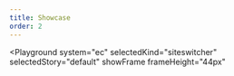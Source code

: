 ```yaml
---
title: Showcase
order: 2
---
```




<Playground
  system="ec"
  selectedKind="siteswitcher"
  selectedStory="default"
  showFrame
  frameHeight="44px"
>
  <SiteSwitcher
    info={demoContent.info}
    political={demoContent.political}
    variant={demoContent.variant}
  />
</Playground>
